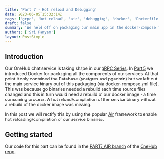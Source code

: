 ```yaml
---
title: 'Part 7 - Hot reload and Debugging'
date: 2023-06-05T15:32:14Z
tags: ['grpc', 'hot reload', 'air', 'debugging', 'docker', 'Dockerfile']
draft: false
summary: 'We held off on packaging our main app in the docker-compose file since go binaries could not be hot reloaded (on file changes) by default.  We will use the popular Air framework to enable hot reloading of our service on file changes and then package this via docker.  We will also enable remote debugging of these services running in Docker'
authors: ['Sri Panyam']
layout: PostSimple
---
```


## Introduction

Our OneHub chat service is taking shape in our [gRPC Series](/blog/grpc-series/index).  In [Part 5]() we introduced Docker for packaging all the components of our services.  At that point it only contained the Database (postgres and pgadmin) but we left out the main service binary out of this packaging (via docker-compose.yml file).  This was because go binaries needed a rebuild each time source files changed and this in turn would need a rebuild of our docker image - a time consuming process.  A hot reload/compilation of the service binary without a rebuild of the docker image was missing.

In this post we will rectify this by using the popular [Air](https://github.com/cosmtrek/air) framework to enable hot reloading/compilation of our service binaries.

## Getting started

Our code for this part can be found in the [PART7_AIR branch](https://github.com/panyam/onehub/tree/PART7_AIR) of the [OneHub repo](https://github.com/panyam/onehub).


